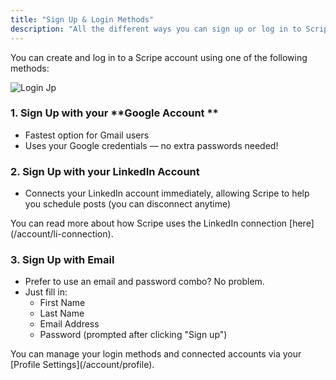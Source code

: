 ```yaml
---
title: "Sign Up & Login Methods"
description: "All the different ways you can sign up or log in to Scripe."
---
```


You can create and log in to a Scripe account using one of the following methods:

![Login Jp](/images/login.jpg)

### 1. Sign Up with your **Google Account **

- Fastest option for Gmail users
- Uses your Google credentials — no extra passwords needed\!

### 2. Sign Up with your **LinkedIn Account**

- Connects your LinkedIn account immediately, allowing Scripe to help you schedule posts (you can disconnect anytime)

<Info>
  You can read more about how Scripe uses the LinkedIn connection [here](/account/li-connection).
</Info>

### 3. Sign Up with Email

- Prefer to use an email and password combo? No problem.
- Just fill in:
  - First Name
  - Last Name
  - Email Address
  - Password (prompted after clicking "Sign up")

<Info>
  You can manage your login methods and connected accounts via your [Profile Settings](/account/profile).
</Info>